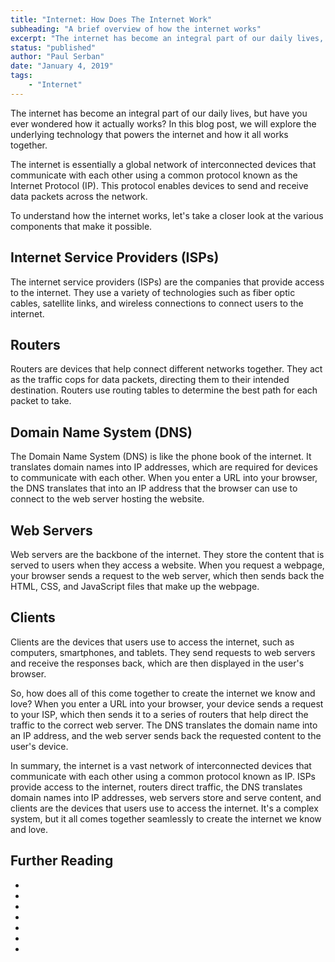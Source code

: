 ```yaml
---
title: "Internet: How Does The Internet Work"
subheading: "A brief overview of how the internet works"
excerpt: "The internet has become an integral part of our daily lives, but have you ever wondered how it actually works? In this blog post, we will explore the underlying technology that powers the internet and how it all works together."
status: "published"
author: "Paul Serban"
date: "January 4, 2019"
tags:
    - "Internet"
---
```


The internet has become an integral part of our daily lives, but have you ever wondered how it actually works? In this blog post, we will explore the underlying technology that powers the internet and how it all works together.

The internet is essentially a global network of interconnected devices that communicate with each other using a common protocol known as the Internet Protocol (IP). This protocol enables devices to send and receive data packets across the network.

To understand how the internet works, let's take a closer look at the various components that make it possible.

## Internet Service Providers (ISPs)
The internet service providers (ISPs) are the companies that provide access to the internet. They use a variety of technologies such as fiber optic cables, satellite links, and wireless connections to connect users to the internet.

## Routers
Routers are devices that help connect different networks together. They act as the traffic cops for data packets, directing them to their intended destination. Routers use routing tables to determine the best path for each packet to take.

## Domain Name System (DNS)
The Domain Name System (DNS) is like the phone book of the internet. It translates domain names into IP addresses, which are required for devices to communicate with each other. When you enter a URL into your browser, the DNS translates that into an IP address that the browser can use to connect to the web server hosting the website.

## Web Servers
Web servers are the backbone of the internet. They store the content that is served to users when they access a website. When you request a webpage, your browser sends a request to the web server, which then sends back the HTML, CSS, and JavaScript files that make up the webpage.

## Clients
Clients are the devices that users use to access the internet, such as computers, smartphones, and tablets. They send requests to web servers and receive the responses back, which are then displayed in the user's browser.

So, how does all of this come together to create the internet we know and love? When you enter a URL into your browser, your device sends a request to your ISP, which then sends it to a series of routers that help direct the traffic to the correct web server. The DNS translates the domain name into an IP address, and the web server sends back the requested content to the user's device.

In summary, the internet is a vast network of interconnected devices that communicate with each other using a common protocol known as IP. ISPs provide access to the internet, routers direct traffic, the DNS translates domain names into IP addresses, web servers store and serve content, and clients are the devices that users use to access the internet. It's a complex system, but it all comes together seamlessly to create the internet we know and love.

## Further Reading
- <Link label="Internet: What is HTTP" href="/blog/posts/internet-what-is-http" isInternal={true}  />
- <Link label="vox.com - The Internet Explained" href="https://www.vox.com/2014/6/16/18076282/the-internet" isInternal={false}  />
- <Link label="standford.edu - How Does the Internet Works" href="http://web.stanford.edu/class/msande91si/www-spr04/readings/week1/InternetWhitepaper.htm" isInternal={false}  />
- <Link label="MDN - How Does the Internet Work?" href="https://developer.mozilla.org/en-US/docs/Learn/Common_questions/How_does_the_Internet_work" isInternal={false}  />
- <Link label="roadmap.sh - Intro to Internet" href="https://roadmap.sh/guides/what-is-internet" isInternal={false}  />
- <Link label="youtube.com - How Does the Internet Work?" href="https://www.youtube.com/watch?v=TNQsmPf24go" isInternal={false}  />
- <Link label="youtube.com - How the Internet works in 5 mins" href="https://www.youtube.com/watch?v=7_LPdttKXPc" isInternal={false}  />
